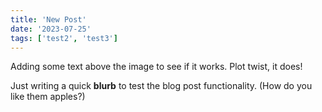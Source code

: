 ```yaml
---
title: 'New Post'
date: '2023-07-25'
tags: ['test2', 'test3']
---
```


Adding some text above the image to see if it works. Plot twist, it does!

<CustomImage
  src='https://raw.githubusercontent.com/johnnyrwest/johnnyrwest-music-blog/main/images/golden-gate.jpg'
  alt='Johnny at Golden Gate'
  priority={true}
/>

Just writing a quick **blurb** to test the blog post functionality.
(How do you like them apples?)
